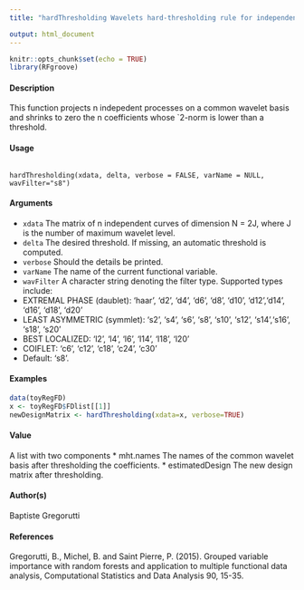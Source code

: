 ```yaml
---
title: "hardThresholding Wavelets hard-thresholding rule for independents processes"

output: html_document
---
```


```r
knitr::opts_chunk$set(echo = TRUE)
library(RFgroove)
```

#### Description
This function projects n indepedent processes on a common wavelet basis and shrinks to zero the n
coefficients whose `2-norm is lower than a threshold.

#### Usage

<pre><code>
hardThresholding(xdata, delta, verbose = FALSE, varName = NULL, wavFilter="s8")
</code></pre>

#### Arguments
* ``xdata`` The matrix of n independent curves of dimension N = 2J, where J is the number of maximum wavelet level.
* ``delta`` The desired threshold. If missing, an automatic threshold is computed.
* ``verbose`` Should the details be printed.
* ``varName`` The name of the current functional variable.
* ``wavFilter`` A character string denoting the filter type. Supported types include:
 - EXTREMAL PHASE (daublet): 'haar', 'd2', 'd4', 'd6', 'd8', 'd10', 'd12','d14', 'd16', 'd18', 'd20'
 - LEAST ASYMMETRIC (symmlet): 's2', 's4', 's6', 's8', 's10', 's12', 's14','s16', 's18', 's20'
 - BEST LOCALIZED: 'l2', 'l4', 'l6', 'l14', 'l18', 'l20'
 - COIFLET: 'c6', 'c12', 'c18', 'c24', 'c30'
 - Default: 's8'.


#### Examples
```r
data(toyRegFD)
x <- toyRegFD$FDlist[[1]]
newDesignMatrix <- hardThresholding(xdata=x, verbose=TRUE)
```
  
#### Value

A list with two components
* mht.names The names of the common wavelet basis after thresholding the coefficients.
* estimatedDesign
The new design matrix after thresholding.

#### Author(s)

Baptiste Gregorutti

#### References

Gregorutti, B., Michel, B. and Saint Pierre, P. (2015). Grouped variable importance with random
forests and application to multiple functional data analysis, Computational Statistics and Data Analysis
90, 15-35.
